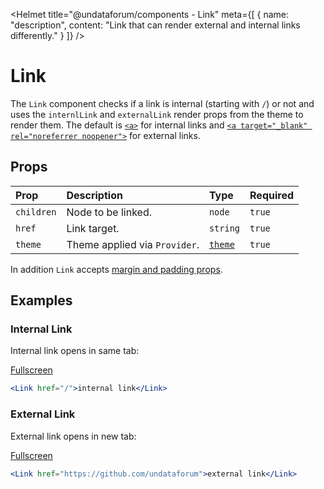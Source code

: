 
<Helmet
  title="@undataforum/components - Link"
  meta={[
    {
      name: "description",
      content: "Link that can render external and internal links differently."
    }
  ]}
/>

# Link

The `Link` component checks if a link is internal (starting with `/`) or not and uses the `internlLink` and `externalLink` render props from the theme to render them. The default is [`<a>`](https://developer.mozilla.org/en-US/docs/Web/HTML/Element/a) for internal links and [`<a target="_blank" rel="noreferrer noopener">`](https://developer.mozilla.org/en-US/docs/Web/HTML/Element/a#Attributes) for external links.

## Props

| Prop       | Description                   | Type                     | Required |
| :--------- | :---------------------------- | :----------------------- | :------- |
| `children` | Node to be linked.            | `node`                   | `true`   |
| `href`     | Link target.                  | `string`                 | `true`   |
| `theme`    | Theme applied via `Provider`. | [`theme`](/types/theme/) | `true`   |

In addition `Link` accepts [margin and padding props](https://rebassjs.org/props/#margin-and-padding).

## Examples

### Internal Link

Internal link opens in same tab:

<InternalLinkExample />

[Fullscreen](/Link/internal-link-example/)

```jsx
<Link href="/">internal link</Link>
```

### External Link

External link opens in new tab:

<ExternalLinkExample />

[Fullscreen](/Link/external-link-example/)

```jsx
<Link href="https://github.com/undataforum">external link</Link>
```
